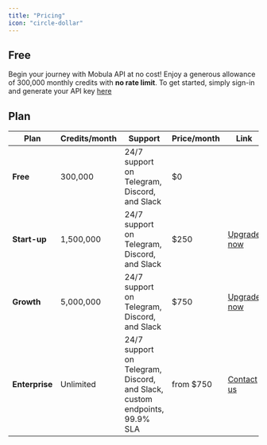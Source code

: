 ```yaml
---
title: "Pricing"
icon: "circle-dollar"
---
```


## Free

Begin your journey with Mobula API at no cost! Enjoy a generous allowance of 300,000 monthly credits with **no rate limit**. To get started, simply sign-in and generate your API key [here](https://admin.mobula.fi)

## Plan

| Plan           | Credits/month | Support                                                                   | Price/month | Link                                                         |
| -------------- | ------------- | ------------------------------------------------------------------------- | ----------- | ------------------------------------------------------------ |
| **Free**       | 300,000       | 24/7 support on Telegram, Discord, and Slack                              | $0          |                                                              |
| **Start-up**   | 1,500,000     | 24/7 support on Telegram, Discord, and Slack                              | $250        | [Upgrade now](https://admin.mobula.fi)                       |
| **Growth**     | 5,000,000     | 24/7 support on Telegram, Discord, and Slack                              | $750        | [Upgrade now](https://admin.mobula.fi)                       |
| **Enterprise** | Unlimited     | 24/7 support on Telegram, Discord, and Slack, custom endpoints, 99.9% SLA | from $750   | [Contact us](https://t.me/MobulaPartnerBot?start=Enterprise) |
